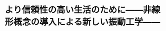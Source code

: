 ﻿---
title: "より信頼性の高い生活のために――非線形概念の導入による新しい振動工学――"
category: "工学院"
vol: 6
interviewee: "坂田 勝 "
url: ""
tags: ["工学","線形","振動","現実","テレビ"]
pdf: "6-5.pdf"
career: ""
preface: "『子供の頃には、特設ヒーローの活躍するテレビ番組を、毎週楽しみにしていた。巨大な怪獣が東京湾に上陸。コンビナートのタンクを踏みつぶして、辺りは一面火の海に…』現実には、怪獣が攻めてくることはないだろうが、タンクの中には非常に危険なものがたくわえられている。今回は、研究テーマの１つとして振動工学の立場からタンクの安全性をとりあげていらっしゃる坂田を訪問した。"
---

